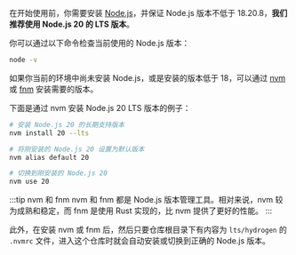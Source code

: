 在开始使用前，你需要安装 [Node.js](https://nodejs.org/)，并保证 Node.js 版本不低于 18.20.8，**我们推荐使用 Node.js 20 的 LTS 版本**。

你可以通过以下命令检查当前使用的 Node.js 版本：

```bash
node -v
```

如果你当前的环境中尚未安装 Node.js，或是安装的版本低于 18，可以通过 [nvm](https://github.com/nvm-sh/nvm) 或 [fnm](https://github.com/Schniz/fnm) 安装需要的版本。

下面是通过 nvm 安装 Node.js 20 LTS 版本的例子：

```bash
# 安装 Node.js 20 的长期支持版本
nvm install 20 --lts

# 将刚安装的 Node.js 20 设置为默认版本
nvm alias default 20

# 切换到刚安装的 Node.js 20
nvm use 20
```

:::tip nvm 和 fnm
nvm 和 fnm 都是 Node.js 版本管理工具。相对来说，nvm 较为成熟和稳定，而 fnm 是使用 Rust 实现的，比 nvm 提供了更好的性能。
:::

此外，在安装 nvm 或 fnm 后，然后只要仓库根目录下有内容为 `lts/hydrogen` 的 `.nvmrc` 文件，进入这个仓库时就会自动安装或切换到正确的 Node.js 版本。
